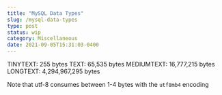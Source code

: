 ```yaml
---
title: "MySQL Data Types"
slug: /mysql-data-types
type: post
status: wip
category: Miscellaneous
date: 2021-09-05T15:31:03-0400
---
```



TINYTEXT: 255 bytes
TEXT: 65,535 bytes
MEDIUMTEXT: 16,777,215 bytes
LONGTEXT: 4,294,967,295 bytes

Note that utf-8 consumes between 1-4 bytes with the `utf8mb4` encoding





